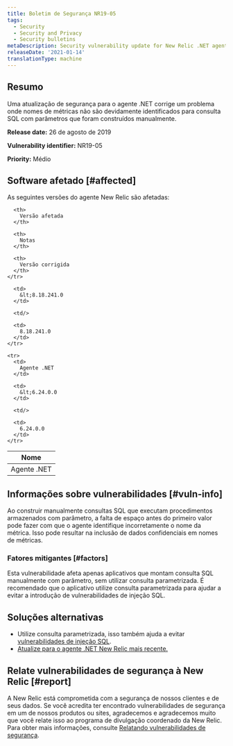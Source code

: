 ```yaml
---
title: Boletim de Segurança NR19-05
tags:
  - Security
  - Security and Privacy
  - Security bulletins
metaDescription: Security vulnerability update for New Relic .NET agent.
releaseDate: '2021-01-14'
translationType: machine
---
```


## Resumo

Uma atualização de segurança para o agente .NET corrige um problema onde nomes de métricas não são devidamente identificados para consulta SQL com parâmetros que foram construídos manualmente.

<DoNotTranslate>**Release date:**</DoNotTranslate> 26 de agosto de 2019

<DoNotTranslate>**Vulnerability identifier:**</DoNotTranslate> NR19-05

<DoNotTranslate>**Priority:**</DoNotTranslate> Médio

## Software afetado [#affected]

As seguintes versões do agente New Relic são afetadas:

<table>
  <thead>
    <tr>
      <th>
        Nome
      </th>

      <th>
        Versão afetada
      </th>

      <th>
        Notas
      </th>

      <th>
        Versão corrigida
      </th>
    </tr>
  </thead>

  <tbody>
    <tr>
      <td>
        Agente .NET
      </td>

      <td>
        &lt;8.18.241.0
      </td>

      <td/>

      <td>
        8.18.241.0
      </td>
    </tr>

    <tr>
      <td>
        Agente .NET
      </td>

      <td>
        &lt;6.24.0.0
      </td>

      <td/>

      <td>
        6.24.0.0
      </td>
    </tr>
  </tbody>
</table>

## Informações sobre vulnerabilidades [#vuln-info]

Ao construir manualmente consultas SQL que executam procedimentos armazenados com parâmetro, a falta de espaço antes do primeiro valor pode fazer com que o agente identifique incorretamente o nome da métrica. Isso pode resultar na inclusão de dados confidenciais em nomes de métricas.

### Fatores mitigantes [#factors]

Esta vulnerabilidade afeta apenas aplicativos que montam consulta SQL manualmente com parâmetro, sem utilizar consulta parametrizada. É recomendado que o aplicativo utilize consulta parametrizada para ajudar a evitar a introdução de vulnerabilidades de injeção SQL.

## Soluções alternativas

* Utilize consulta parametrizada, isso também ajuda a evitar [vulnerabilidades de injeção SQL](https://docs.microsoft.com/en-us/sql/relational-databases/security/sql-injection).
* [Atualize para o agente .NET New Relic mais recente.](/docs/agents/net-agent/installation/update-net-agent)

## Relate vulnerabilidades de segurança à New Relic [#report]

A New Relic está comprometida com a segurança de nossos clientes e de seus dados. Se você acredita ter encontrado vulnerabilidades de segurança em um de nossos produtos ou sites, agradecemos e agradecemos muito que você relate isso ao programa de divulgação coordenado da New Relic. Para obter mais informações, consulte [Relatando vulnerabilidades de segurança](/docs/security/new-relic-security/data-privacy/reporting-security-vulnerabilities).